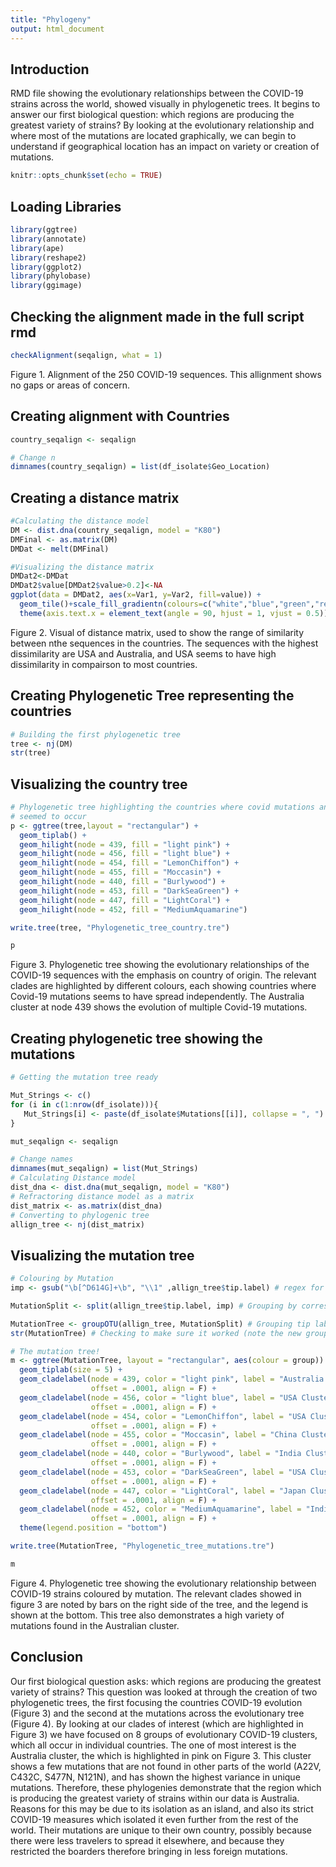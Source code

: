 ```yaml
---
title: "Phylogeny"
output: html_document
---
```


## Introduction

RMD file showing the evolutionary relationships between the COVID-19 strains across the world, showed visually in phylogenetic trees. It begins to answer our first biological question: which regions are producing the greatest variety of strains? By looking at the evolutionary relationship and where most of the mutations are located graphically, we can begin to understand if geographical location has an impact on variety or creation of mutations. 

```r
knitr::opts_chunk$set(echo = TRUE)
```

## Loading Libraries
```r
library(ggtree)
library(annotate)
library(ape)
library(reshape2)
library(ggplot2)
library(phylobase)
library(ggimage)
```

## Checking the alignment made in the full script rmd
```r
checkAlignment(seqalign, what = 1)
```
Figure 1. Alignment of the 250 COVID-19 sequences. This allignment shows no gaps or areas of concern.

## Creating alignment with Countries
```r
country_seqalign <- seqalign

# Change n
dimnames(country_seqalign) = list(df_isolate$Geo_Location)
```

## Creating a distance matrix
```r
#Calculating the distance model
DM <- dist.dna(country_seqalign, model = "K80")
DMFinal <- as.matrix(DM)
DMDat <- melt(DMFinal)

#Visualizing the distance matrix
DMDat2<-DMDat
DMDat2$value[DMDat2$value>0.2]<-NA
ggplot(data = DMDat2, aes(x=Var1, y=Var2, fill=value)) + 
  geom_tile()+scale_fill_gradientn(colours=c("white","blue","green","red")) +
  theme(axis.text.x = element_text(angle = 90, hjust = 1, vjust = 0.5))
```
Figure 2. Visual of distance matrix, used to show the range of similarity between nthe sequences in the countries. The sequences with the highest dissimilarity are USA and Australia, and USA seems to have high dissimilarity in compairson to most countries. 

## Creating Phylogenetic Tree representing the countries
```r
# Building the first phylogenetic tree
tree <- nj(DM)
str(tree)
```

## Visualizing the country tree
```r
# Phylogenetic tree highlighting the countries where covid mutations and evolution
# seemed to occur
p <- ggtree(tree,layout = "rectangular") +
  geom_tiplab() +
  geom_hilight(node = 439, fill = "light pink") +
  geom_hilight(node = 456, fill = "light blue") +
  geom_hilight(node = 454, fill = "LemonChiffon") +
  geom_hilight(node = 455, fill = "Moccasin") +
  geom_hilight(node = 440, fill = "Burlywood") +
  geom_hilight(node = 453, fill = "DarkSeaGreen") +
  geom_hilight(node = 447, fill = "LightCoral") +
  geom_hilight(node = 452, fill = "MediumAquamarine")

write.tree(tree, "Phylogenetic_tree_country.tre")

p
```

Figure 3. Phylogenetic tree showing the evolutionary relationships of the COVID-19 sequences with the emphasis on country of origin. The relevant clades are highlighted by different colours, each showing countries where Covid-19 mutations seems to have spread independently. The Australia cluster at node 439 shows the evolution of multiple Covid-19 mutations. 

## Creating phylogenetic tree showing the mutations
```r
# Getting the mutation tree ready

Mut_Strings <- c()
for (i in c(1:nrow(df_isolate))){
   Mut_Strings[i] <- paste(df_isolate$Mutations[[i]], collapse = ", ")
}

mut_seqalign <- seqalign

# Change names
dimnames(mut_seqalign) = list(Mut_Strings)
# Calculating Distance model 
dist_dna <- dist.dna(mut_seqalign, model = "K80")
# Refractoring distance model as a matrix
dist_matrix <- as.matrix(dist_dna)
# Converting to phylogenic tree
allign_tree <- nj(dist_matrix)

```

## Visualizing the mutation tree
```r

# Colouring by Mutation 
imp <- gsub("\b[^D614G]+\b", "\\1" ,allign_tree$tip.label) # regex for DG14G mutation

MutationSplit <- split(allign_tree$tip.label, imp) # Grouping by corresponding mutation

MutationTree <- groupOTU(allign_tree, MutationSplit) # Grouping tip labels by their mutation
str(MutationTree) # Checking to make sure it worked (note the new group attribute)

# The mutation tree!
m <- ggtree(MutationTree, layout = "rectangular", aes(colour = group)) +
  geom_tiplab(size = 5) +
  geom_cladelabel(node = 439, color = "light pink", label = "Australia Cluster",
                  offset = .0001, align = F) +
  geom_cladelabel(node = 456, color = "light blue", label = "USA Cluster",
                  offset = .0001, align = F) +
  geom_cladelabel(node = 454, color = "LemonChiffon", label = "USA Cluster",
                  offset = .0001, align = F) +
  geom_cladelabel(node = 455, color = "Moccasin", label = "China Cluster",
                  offset = .0001, align = F) +
  geom_cladelabel(node = 440, color = "Burlywood", label = "India Cluster",
                  offset = .0001, align = F) +
  geom_cladelabel(node = 453, color = "DarkSeaGreen", label = "USA Cluster",
                  offset = .0001, align = F) +
  geom_cladelabel(node = 447, color = "LightCoral", label = "Japan Cluster",
                  offset = .0001, align = F) +
  geom_cladelabel(node = 452, color = "MediumAquamarine", label = "India Cluster",
                  offset = .0001, align = F) +
  theme(legend.position = "bottom")

write.tree(MutationTree, "Phylogenetic_tree_mutations.tre")

m
```

Figure 4. Phylogenetic tree showing the evolutionary relationship between COVID-19 strains coloured by mutation. The relevant clades showed in figure 3 are noted by bars on the right side of the tree, and the legend is shown at the bottom. This tree also demonstrates a high variety of mutations found in the Australian cluster. 


## Conclusion

Our first biological question asks: which regions are producing the greatest variety of strains? This question was looked at through the creation of two phylogenetic trees, the first focusing the countries COVID-19 evolution (Figure 3) and the second at the mutations across the evolutionary tree (Figure 4). By looking at our clades of interest (which are highlighted in Figure 3) we have focused on 8 groups of evolutionary COVID-19 clusters, which all occur in individual countries. The one of most interest is the Australia cluster, the which is highlighted in pink on Figure 3. This cluster shows a few mutations that are not found in other parts of the world (A22V, C432C, S477N, N121N), and has shown the highest variance in unique mutations. Therefore, these phylogenies demonstrate that the region which is producing the greatest variety of strains within our data is Australia. Reasons for this may be due to its isolation as an island, and also its strict COVID-19 measures which isolated it even further from the rest of the world. Their mutations are unique to their own country, possibly because there were less travelers to spread it elsewhere, and because they restricted the boarders therefore bringing in less foreign mutations. 



















